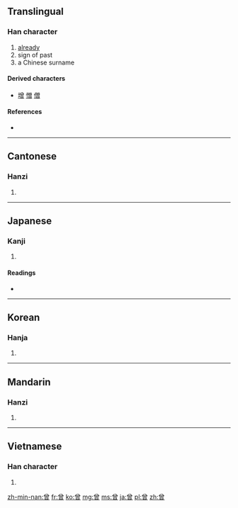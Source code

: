 {{also|曽}}
==Translingual==

===Han character===
{{Han char|rn=73|rad=曰|as=08|sn=12|four=8060<sub>6</sub>|canj=金田日 (CWA)}}

# [[already]]
# sign of past
# a Chinese surname

====Derived characters====
{{rfc-header|Derived characters|lang=mul}}
* [[增]] [[憎]] [[僧]]

====References====
* {{Han ref|kx=0503.030|dkj=14299|dj=0877.020|hdz=21521.030|uh=66FE|ud=26366|bh=B4BF|bd=46271}}

----

==Cantonese==

===Hanzi===
{{yue-hanzi|jyut=|y=chang4, jang1}}

# {{defn|Cantonese|sort=曰08}}

----

==Japanese==

===Kanji===
{{ja-kanji|grade=|rs=曰08}}

# {{defn|Japanese|sort=曰08}}

====Readings====
* {{ja-readings|on=[[そ]] (so), [[そう]] (sō), [[ぞう]] (zō)|kun=[[かつて]] (katsute), [[すなわち]] (sunawachi)}}

----

==Korean==

===Hanja===
{{ko-hanja|hangeul=증|eumhun=|rv=jeung|mr=chŭng|y=cung}}

# {{defn|Korean|sort=曰08}}

----

==Mandarin==

===Hanzi===
{{cmn-hanzi|pin=[[céng]] ([[ceng2]]), [[zēng]] ([[zeng1]])|wg=ts'eng<sup>2</sup>}}

# {{defn|Mandarin|sort=曰08}}

----

==Vietnamese==

===Han character===
{{vi-hantu|[[tằng]], [[tăng]], [[tâng]], [[tơn]], [[tưng]], [[từng]]|rs=曰08}}

# {{defn|Vietnamese|sort=曰08}}

[[zh-min-nan:曾]]
[[fr:曾]]
[[ko:曾]]
[[mg:曾]]
[[ms:曾]]
[[ja:曾]]
[[pl:曾]]
[[zh:曾]]